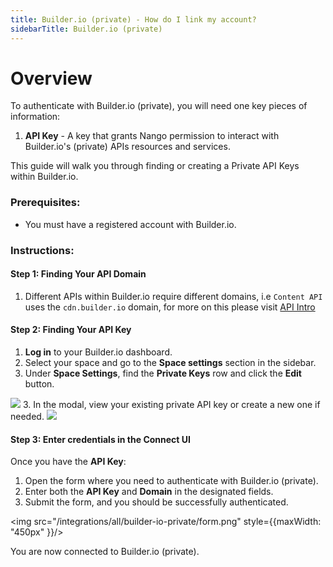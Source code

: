 ```yaml
---
title: Builder.io (private) - How do I link my account?
sidebarTitle: Builder.io (private)
---
```



# Overview

To authenticate with Builder.io (private), you will need one key pieces of information:
1. **API Key** - A key that grants Nango permission to interact with  Builder.io's (private) APIs resources and services.

This guide will walk you through finding or creating a Private API Keys within Builder.io.

### Prerequisites:

- You must have a registered account with  Builder.io.

### Instructions:

#### Step 1: Finding Your API Domain
1. Different APIs within Builder.io require different domains, i.e `Content API` uses the `cdn.builder.io` domain, for more on this please visit [API Intro](https://www.builder.io/c/docs/api-intro)


#### Step 2: Finding Your API Key
1. **Log in** to your Builder.io dashboard.
2. Select your space and go to the **Space settings** section in the sidebar. 
3. Under **Space Settings**, find the **Private Keys** row and click the **Edit** button.
<img src="/integrations/all/builder-io-private/builder_io_api_key.png" />
3. In the modal, view your existing private API key or create a new one if needed.

<img src="/integrations/all/builder-io-private/generate_api_key.png" />


#### Step 3: Enter credentials in the Connect UI

Once you have the **API Key**:
1. Open the form where you need to authenticate with Builder.io (private).
2. Enter both the **API Key** and **Domain** in the designated fields.
3. Submit the form, and you should be successfully authenticated.

<img src="/integrations/all/builder-io-private/form.png" style={{maxWidth: "450px" }}/>

You are now connected to Builder.io (private).
